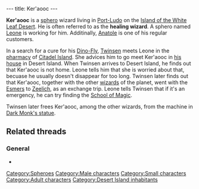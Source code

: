 ---
title: Ker'aooc
---

{{Character|
Name=Ker'aooc|
Image=BouboulAnim.gif|
Race=[[Sphero]]|
Gender=Male|
Size=Small|
Age=Adult}}

'''Ker'aooc''' is a [[sphero]] wizard living in [[Port-Ludo]] on the [[Island of the White Leaf Desert]]. He is often referred to as the '''healing wizard'''. A sphero named [[Leone]] is working for him. Additinally, [[Anatole]] is one of his regular customers.

In a search for a cure for his [[Dino-Fly]], [[Twinsen]] meets Leone in the [[pharmacy]] of [[Citadel Island]]. She advices him to go meet Ker'aooc in [[Ker'aooc's house|his house]] in Desert Island. When Twinsen arrives to Desert Island, he finds out that Ker'aooc is not home. Leone tells him that she is worried about that, becuase he usually doesn't disappear for too long. Twinsen later finds out that Ker'aooc, together with the other [[wizards]] of the planet, went with the [[Esmers]] to [[Zeelich]], as an exchange trip. Leone tells Twinsen that if it's an emergency, he can try finding the [[School of Magic]].

Twinsen later frees Ker'aooc, among the other wizards, from the machine in [[Dark Monk's statue]].

== Related threads ==
=== General ===
* {{thread|id=6468|title=Ker'Aooc...}}

[[Category:Spheroes]]
[[Category:Male characters]]
[[Category:Small characters]]
[[Category:Adult characters]]
[[Category:Desert Island inhabitants]]